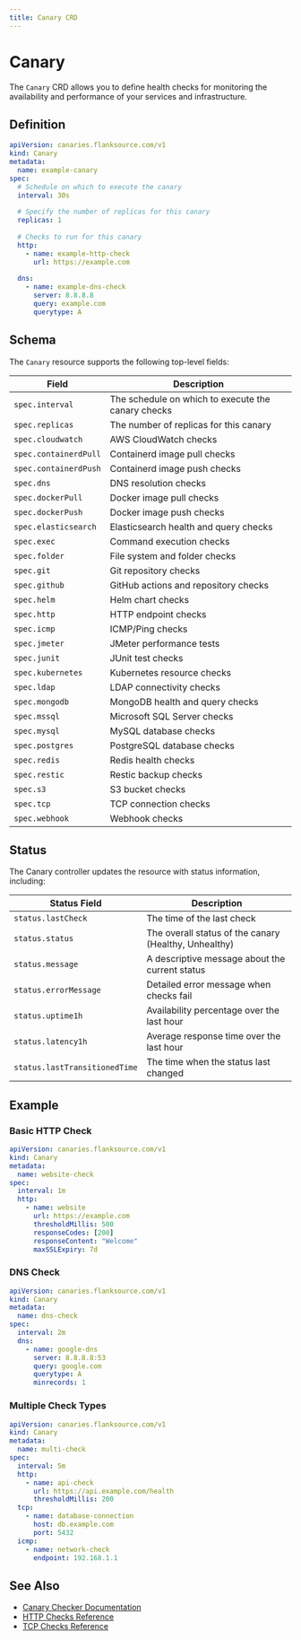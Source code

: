 ```yaml
---
title: Canary CRD
---
```


# Canary

The `Canary` CRD allows you to define health checks for monitoring the availability and performance of your services and infrastructure.

## Definition

```yaml
apiVersion: canaries.flanksource.com/v1
kind: Canary
metadata:
  name: example-canary
spec:
  # Schedule on which to execute the canary
  interval: 30s
  
  # Specify the number of replicas for this canary
  replicas: 1
  
  # Checks to run for this canary
  http:
    - name: example-http-check
      url: https://example.com
      
  dns:
    - name: example-dns-check
      server: 8.8.8.8
      query: example.com
      querytype: A
```

## Schema

The `Canary` resource supports the following top-level fields:

| Field | Description |
|-------|-------------|
| `spec.interval` | The schedule on which to execute the canary checks |
| `spec.replicas` | The number of replicas for this canary |
| `spec.cloudwatch` | AWS CloudWatch checks |
| `spec.containerdPull` | Containerd image pull checks |
| `spec.containerdPush` | Containerd image push checks |
| `spec.dns` | DNS resolution checks |
| `spec.dockerPull` | Docker image pull checks |
| `spec.dockerPush` | Docker image push checks |
| `spec.elasticsearch` | Elasticsearch health and query checks |
| `spec.exec` | Command execution checks |
| `spec.folder` | File system and folder checks |
| `spec.git` | Git repository checks |
| `spec.github` | GitHub actions and repository checks |
| `spec.helm` | Helm chart checks |
| `spec.http` | HTTP endpoint checks |
| `spec.icmp` | ICMP/Ping checks |
| `spec.jmeter` | JMeter performance tests |
| `spec.junit` | JUnit test checks |
| `spec.kubernetes` | Kubernetes resource checks |
| `spec.ldap` | LDAP connectivity checks |
| `spec.mongodb` | MongoDB health and query checks |
| `spec.mssql` | Microsoft SQL Server checks |
| `spec.mysql` | MySQL database checks |
| `spec.postgres` | PostgreSQL database checks |
| `spec.redis` | Redis health checks |
| `spec.restic` | Restic backup checks |
| `spec.s3` | S3 bucket checks |
| `spec.tcp` | TCP connection checks |
| `spec.webhook` | Webhook checks |

## Status

The Canary controller updates the resource with status information, including:

| Status Field | Description |
|--------------|-------------|
| `status.lastCheck` | The time of the last check |
| `status.status` | The overall status of the canary (Healthy, Unhealthy) |
| `status.message` | A descriptive message about the current status |
| `status.errorMessage` | Detailed error message when checks fail |
| `status.uptime1h` | Availability percentage over the last hour |
| `status.latency1h` | Average response time over the last hour |
| `status.lastTransitionedTime` | The time when the status last changed |

## Example

### Basic HTTP Check

```yaml
apiVersion: canaries.flanksource.com/v1
kind: Canary
metadata:
  name: website-check
spec:
  interval: 1m
  http:
    - name: website
      url: https://example.com
      thresholdMillis: 500
      responseCodes: [200]
      responseContent: "Welcome"
      maxSSLExpiry: 7d
```

### DNS Check

```yaml
apiVersion: canaries.flanksource.com/v1
kind: Canary
metadata:
  name: dns-check
spec:
  interval: 2m
  dns:
    - name: google-dns
      server: 8.8.8.8:53
      query: google.com
      querytype: A
      minrecords: 1
```

### Multiple Check Types

```yaml
apiVersion: canaries.flanksource.com/v1
kind: Canary
metadata:
  name: multi-check
spec:
  interval: 5m
  http:
    - name: api-check
      url: https://api.example.com/health
      thresholdMillis: 200
  tcp:
    - name: database-connection
      host: db.example.com
      port: 5432
  icmp:
    - name: network-check
      endpoint: 192.168.1.1
```

## See Also

- [Canary Checker Documentation](../../canary-checker/index.mdx)
- [HTTP Checks Reference](../../canary-checker/docs/reference/1-http.mdx)
- [TCP Checks Reference](../../canary-checker/docs/reference/1-tcp.mdx)